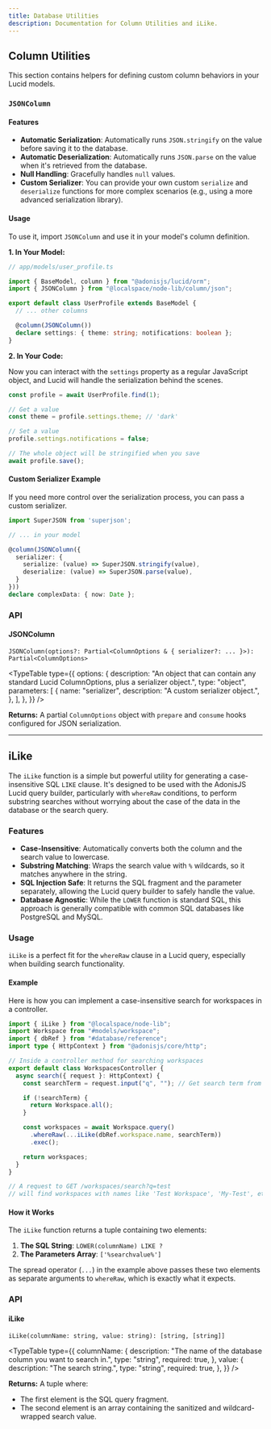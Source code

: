 ```yaml
---
title: Database Utilities
description: Documentation for Column Utilities and iLike.
---
```


## Column Utilities

This section contains helpers for defining custom column behaviors in your Lucid models.

### `JSONColumn`

#### Features

- **Automatic Serialization**: Automatically runs `JSON.stringify` on the value before saving it to the database.
- **Automatic Deserialization**: Automatically runs `JSON.parse` on the value when it's retrieved from the database.
- **Null Handling**: Gracefully handles `null` values.
- **Custom Serializer**: You can provide your own custom `serialize` and `deserialize` functions for more complex scenarios (e.g., using a more advanced serialization library).

#### Usage

To use it, import `JSONColumn` and use it in your model's column definition.

**1. In Your Model:**

```typescript
// app/models/user_profile.ts

import { BaseModel, column } from "@adonisjs/lucid/orm";
import { JSONColumn } from "@localspace/node-lib/column/json";

export default class UserProfile extends BaseModel {
  // ... other columns

  @column(JSONColumn())
  declare settings: { theme: string; notifications: boolean };
}
```

**2. In Your Code:**

Now you can interact with the `settings` property as a regular JavaScript object, and Lucid will handle the serialization behind the scenes.

```typescript
const profile = await UserProfile.find(1);

// Get a value
const theme = profile.settings.theme; // 'dark'

// Set a value
profile.settings.notifications = false;

// The whole object will be stringified when you save
await profile.save();
```

#### Custom Serializer Example

If you need more control over the serialization process, you can pass a custom serializer.

```typescript
import SuperJSON from 'superjson';

// ... in your model

@column(JSONColumn({
  serializer: {
    serialize: (value) => SuperJSON.stringify(value),
    deserialize: (value) => SuperJSON.parse(value),
  }
}))
declare complexData: { now: Date };
```

### API

#### JSONColumn

`JSONColumn(options?: Partial<ColumnOptions & { serializer?: ... }>): Partial<ColumnOptions>`

<TypeTable
  type={{
    options: {
      description:
        "An object that can contain any standard Lucid ColumnOptions, plus a serializer object.",
      type: "object",
      parameters: [
        {
          name: "serializer",
          description: "A custom serializer object.",
        },
      ],
    },
  }}
/>

**Returns:** A partial `ColumnOptions` object with `prepare` and `consume` hooks configured for JSON serialization.

---

## iLike

The `iLike` function is a simple but powerful utility for generating a case-insensitive SQL `LIKE` clause. It's designed to be used with the AdonisJS Lucid query builder, particularly with `whereRaw` conditions, to perform substring searches without worrying about the case of the data in the database or the search query.

### Features

- **Case-Insensitive**: Automatically converts both the column and the search value to lowercase.
- **Substring Matching**: Wraps the search value with `%` wildcards, so it matches anywhere in the string.
- **SQL Injection Safe**: It returns the SQL fragment and the parameter separately, allowing the Lucid query builder to safely handle the value.
- **Database Agnostic**: While the `LOWER` function is standard SQL, this approach is generally compatible with common SQL databases like PostgreSQL and MySQL.

### Usage

`iLike` is a perfect fit for the `whereRaw` clause in a Lucid query, especially when building search functionality.

#### Example

Here is how you can implement a case-insensitive search for workspaces in a controller.

```typescript
import { iLike } from "@localspace/node-lib";
import Workspace from "#models/workspace";
import { dbRef } from "#database/reference";
import type { HttpContext } from "@adonisjs/core/http";

// Inside a controller method for searching workspaces
export default class WorkspacesController {
  async search({ request }: HttpContext) {
    const searchTerm = request.input("q", ""); // Get search term from query string

    if (!searchTerm) {
      return Workspace.all();
    }

    const workspaces = await Workspace.query()
      .whereRaw(...iLike(dbRef.workspace.name, searchTerm))
      .exec();

    return workspaces;
  }
}

// A request to GET /workspaces/search?q=test
// will find workspaces with names like 'Test Workspace', 'My-Test', etc.
```

#### How it Works

The `iLike` function returns a tuple containing two elements:

1.  **The SQL String**: `LOWER(columnName) LIKE ?`
2.  **The Parameters Array**: `['%searchvalue%']`

The spread operator (`...`) in the example above passes these two elements as separate arguments to `whereRaw`, which is exactly what it expects.

### API

#### iLike

`iLike(columnName: string, value: string): [string, [string]]`

<TypeTable
  type={{
    columnName: {
      description: "The name of the database column you want to search in.",
      type: "string",
      required: true,
    },
    value: {
      description: "The search string.",
      type: "string",
      required: true,
    },
  }}
/>

**Returns:** A tuple where:

- The first element is the SQL query fragment.
- The second element is an array containing the sanitized and wildcard-wrapped search value.

